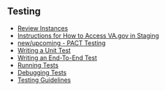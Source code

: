 ## Testing
* [Review Instances](https://github.com/department-of-veterans-affairs/va.gov-team/blob/master/platform/engineering/backend/review-instances.md)
* [Instructions for How to Access VA.gov in Staging](https://github.com/department-of-veterans-affairs/va.gov-team-sensitive/blob/master/Administrative/accessing-staging.md)
* [new/upcoming - PACT Testing]()
* [Writing a Unit Test](https://department-of-veterans-affairs.github.io/veteran-facing-services-tools/getting-started/common-tasks/new-unit-test)
* [Writing an End-To-End Test](https://department-of-veterans-affairs.github.io/veteran-facing-services-tools/getting-started/common-tasks/new-end-to-end-test)
* [Running Tests](https://department-of-veterans-affairs.github.io/veteran-facing-services-tools/getting-started/common-tasks/test/)
* [Debugging Tests](https://department-of-veterans-affairs.github.io/veteran-facing-services-tools/getting-started/common-tasks/debugging-tests)
* [Testing Guidelines](https://github.com/department-of-veterans-affairs/va.gov-team/blob/master/platform/engineering/frontend-testing-guidelines.md)
